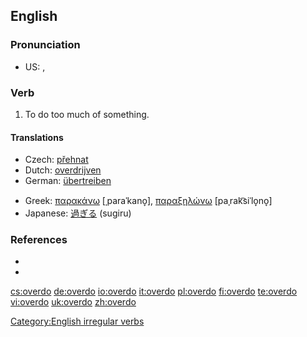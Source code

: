 ==English==

===Pronunciation===
* US: {{IPA|/'ovəɻdu/}}, {{SAMPA|/'ov@r\`du/}}

===Verb===
{{en-verb|overdoes|overdoing|overdid|overdone}}

# To do too much of something.

====Translations====
{{trans-top|to do too much of something}}
* Czech: [[přehnat]]
* Dutch: [[overdrijven]]
* German: [[übertreiben]]
{{trans-mid}}
* Greek: [[παρακάνω]] [ˌparaˈkano̞], [[παραξηλώνω]] [paˌrak͡siˈlo̞no̞]
* Japanese: [[過ぎる]] (sugiru)
{{trans-bottom}}

===References===
* {{R:Century 1911}}
* {{R:Webster 1913}}

[[Category:English irregular verbs]]

[[cs:overdo]]
[[de:overdo]]
[[io:overdo]]
[[it:overdo]]
[[pl:overdo]]
[[fi:overdo]]
[[te:overdo]]
[[vi:overdo]]
[[uk:overdo]]
[[zh:overdo]]